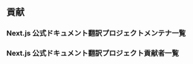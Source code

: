 
## 貢献

### Next.js 公式ドキュメント翻訳プロジェクトメンテナ一覧

<Contributor
  url="https://github.com/5t111111"
  username="5t111111"
  avatarURL="https://avatars2.githubusercontent.com/u/333180"
/>

### Next.js 公式ドキュメント翻訳プロジェクト貢献者一覧

<Contributor
  url="https://github.com/tetsutaroendo"
  username="tetsutaroendo"
  avatarURL="https://avatars0.githubusercontent.com/u/13606132"
/>

<Contributor
  url="https://github.com/Koshukey"
  username="Koshukey"
  avatarURL="https://avatars2.githubusercontent.com/u/31874274"
/>
